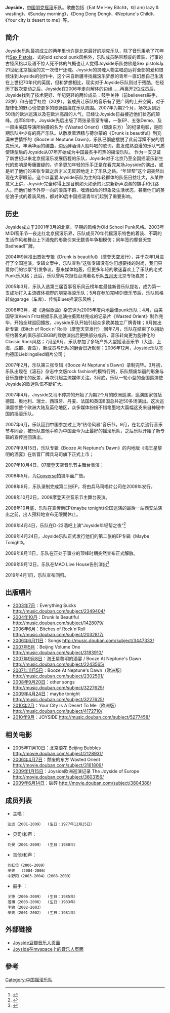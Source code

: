 '''Joyside'''，[[中国|中国]][[朋克摇滚|朋克摇滚]]乐队。歌曲包括《Eat Me Hey Bitch》，《(I am) lazy & wasting》，《Sunday morning》，《Dong Dong Dong》，《Neptune's Child》，《Your city is desert to me》等。
{{Infobox musical artist
| Name = Joyside
| Img = 
| Img_capt = 左起: 中野阳，刘虹位，刘耗，边远，关铮
| Background = group_or_band
| Origin ={{CHN}}[[北京市|北京市]]
| Genre = * [[朋克摇滚|朋克摇滚]] 
* [[车库摇滚|车库摇滚]]
| 語言 = * 英语
* 汉语
| Years_active = * 2001年–2009年
* 2019年–现在
| Label = * Joyside Crew（独立经营）
* {{link-en|兵马司|Maybe Mars}}
* [[摩登天空|摩登天空]]
| Current_members = 边远（主唱）<br />关铮（鼓）<br />刘昊（贝斯/和声）<br />刘虹位（吉他/和声）<br />
}}

== 简介==

Joyside乐队最初成立的两年里也许是北京最好的朋克乐队，除了音乐秉承了70年代[[Sex_Pistols|Sex Pistols]]、{{link-en|Dead Boys}}式的old school punk风格外，乐队成员略带颓废的着装、行事的古怪风格以及语不惊人死不休的气概也让人觉得Joyside乐队仿佛是Sex pistols与21世纪北京摇滚的又一次借尸还魂。Joyside的灵魂人物主唱边远将全部的爱和恨倾注到Joyside的创作中，这个来自新疆寻找摇滚乐梦想的青年一直幻想自己生活在上世纪70年代的英国，但和梦想相比，现实对于Joyside乐队则过于残酷，在经历了数次变动之后，Joyside在2006年走向解体的边缘……再离开2位成员后，Joyside找到了技术更好、年纪更轻的两位成员：鼓手关铮（前believers鼓手，23岁）和吉他手虹位（20岁）。新成员让乐队的音乐有了更广阔的上升空间，对于旋律化的野心也使更多的歌迷围绕在乐队周围。2007年为期2个月，场次达到近50场的欧洲巡演以及在欧洲高昂的人气，已经让Joyside日益接近他们状态的颠峰。成军8年中，Joyside先后出版了两张录音室专辑，一张EP、五张Demo，及一部由美国导演所拍摄的名为《Wasted Orient》（颓废东方）<ref name="颓废的东方">{{cite web |title=颓废的东方 |url=http://movie.douban.com/subject/3161809/ |website=douban |accessdate=2020-05-01 |archive-date=2016-03-07 |archive-url=https://web.archive.org/web/20160307174611/https://movie.douban.com/subject/3161809/ |dead-url=no }}</ref>的纪录电影，是同期乐队中少有的高产乐队。从散发着酒精与荷尔蒙的《Drunk is beautiful》到充满末世情怀的《Booze in Neptune Dawn》，乐队已彻底摆脱了此前浮躁不安的朋克乐风，丰满华丽的编曲，边远醉酒诗人般吟唱的歌词，愈发成熟浪漫的乐队气质使转型后的Joyside从07年开始成为中国最炙手可热的摇滚乐队。
作为一支见证了新世纪以来北京摇滚乐发展历程的乐队，Joyside对于北京乃至全国摇滚乐新生代的影响是毋庸置疑的。许多更加年轻的乐手正是在看完某场Joyside的演出，或是听了他们的某张专辑之后才义无反顾地走上了乐队之路。“年轻帮”这个词突然出现在大家眼前，这个以喜爱Joyside乐队为主的年轻群体的队伍日益壮大，从某种意义上讲，Joyside完全称得上是目前如火如荼的北京新新声浪潮的旗手和引路人。而他们给予外界一向的浪荡不羁、嗜酒如命的印象及生活状态，甚至他们的英伦浪子式的着装风格，都对80后中国摇滚青年们起到了重要影响。

== 历史 ==

Joyside成立于2001年3月的北京。早期的风格为Old School Punk风格。2003年MIDI音乐节一夜走红北京摇滚乐界，乐队成员70年代摇滚乐特色的着装、不羁的生活作风和舞台上下酒鬼的形象引来无数青年争相模仿；同年签约摩登天空Badhead厂牌。

2004年9月推出首张专辑《Drunk is beautiful》（摩登天空发行），并于次年1月进行了全国巡演，专辑文案中，乐队宣称“这张专辑没有你们想要找的时尚，我们只爱你们的钞票”引发争议，惹来媒体炮轰，但更多年轻的歌迷喜欢上了乐队的老式Punk乐风格；此后，乐队曾两次担任台湾著名乐队[[五月天|五月天]]北京专场嘉宾；

2005年3月，乐队入选第三届百事音乐风云榜年度最佳新晋乐队提名，成为第一支成功打入主流媒体视野的朋克摇滚乐队；5月在参加完MIDI音乐节后，乐队风格转向garage（车库）、传统Blues摇滚乐风格；

2006年3月，被《通俗歌曲》杂志评为2005年度内地最佳punk乐队；4月，由美国导演Kevin Fritz根据乐队巡演拍摄素材完成的记录片《Wasted Orient》制作完毕，开始全球巡回播放，Joyside乐队开始引起众多欧美独立厂牌青睐；6月推出新专辑《Bitch of Rock n' Roll》（摩登天空发行）;同年7月，乐队在结束了以捐助纽约著名的俱乐部CBGB的致敬演出后更换部分成员，音乐转向更为旋律化的Classic Rock风格；7月至9月，乐队参加了多场户外大型摇滚音乐节（大连、上海、成都、青岛），新成员与乐队的磨合日近默契；2006年12月，Joyside乐队签约德国Lieblingslied唱片公司；

2007年2月，乐队第三张专辑《Booze At Neptune's Dawn》录制完毕。3月初，乐队出现在《滚石》杂志中文版rock fashion的模特行列，乐队颓废华丽的形象与音乐旋律化的反差，再次引起主流媒体关注。3月底，乐队一轮小型的全国巡演使Joyside的歌迷队伍不断扩大。

2007年4月，Joyside又马不停蹄的开始了为期2个月的欧洲巡演，巡演国家包括德国、奥地利、瑞士、西班牙、丹麦、法国和英国8国总共近50多场演出。这次巡演震惊整个欧洲大陆及英伦地区，众多媒体纷纷不惜笔墨地大篇幅这支来自神秘中国的摇滚乐队。

2007年6月，乐队回到中国参加过上海“热带风暴”音乐节。9月，在北京流行音乐节与{{link-en|New York Dolls}}同台，被乐队吉他手{{link-en|西尔文|Sylvain Sylvain}}称为中国至今为止最好的摇滚乐队，之后乐队开始了新专辑的宣传巡回演出。

2007年9月15日，乐队专辑《Booze At Neptune's Dawn》的内地版《海王星黎明的酒宴》在新晋厂牌兵马司旗下正式上市；

2007年10月4日，07摩登天空音乐节主舞台表演；

2008年5月，为[[Converse|Converse]]拍摄平面广告。

2008年9月，乐队录制完成第二张EP，将由兵马司唱片公司在2009年发行。

2008年10月2日，2008摩登天空音乐节主舞台表演。

2008年10月底，乐队在宣传新EP《maybe tonight》全国巡演的最后一站西安站演出之前，出人预料地宣布无限期休止。

2009年4月4日，乐队在D-22酒吧上演“Joyside年轻帮之夜”<ref>{{cite web |url=http://www.douban.com/event/10556305/ |title=joyside年轻帮之夜 |publisher=豆瓣 |language=zh-hans |accessdate=2010-12-24 |archive-date=2016-03-07 |archive-url=https://web.archive.org/web/20160307040315/https://www.douban.com/event/10556305/ |dead-url=no }}</ref>

2009年4月24日，Joyside乐队正式发行他们的第二张的EP专辑《Maybe Tonight》。

2009年8月11日，乐队在正处于事业的顶峰时期突然宣布正式解散。

2009年9月12日，乐队在MAO Live House告别演出<ref>{{cite web |url=http://www.douban.com/event/10988511/ |title=9月12号Joyside乐队在MAO Live House告别演出 |language=zh-hans |accessdate=2010-10-01 |archive-date=2010-08-12 |archive-url=https://web.archive.org/web/20100812053908/http://www.douban.com/event/10988511/ |dead-url=no }}</ref>

2019年4月1日，乐队宣布回归。

== 出版唱片 ==

* [[2003年7月|2003年7月]]：Everything Sucks http://music.douban.com/subject/2349404/ {{Wayback|url=http://music.douban.com/subject/2349404/ |date=20160307070655 }}
* [[2004年10月|2004年10月]]：Drunk Is Beautiful http://music.douban.com/subject/1428079/ {{Wayback|url=http://music.douban.com/subject/1428079/ |date=20130515093711 }}
* [[2006年6月|2006年6月]]：Bitches of Rock'n'Roll http://music.douban.com/subject/2032817/ {{Wayback|url=http://music.douban.com/subject/2032817/ |date=20160310194611 }}
* [[2006年6月11日|2006年6月11日]]：Songs http://music.douban.com/subject/3447333/ {{Wayback|url=http://music.douban.com/subject/3447333/ |date=20160309174157 }}
* [[2007年5月|2007年5月]]：Beijing Volume One http://music.douban.com/subject/3183910/ {{Wayback|url=http://music.douban.com/subject/3183910/ |date=20201129175946 }}
* [[2007年9月8日|2007年9月8日]]：海王星黎明的酒宴 / Booze At Neptune's Dawn http://music.douban.com/subject/2243565/ {{Wayback|url=http://music.douban.com/subject/2243565/ |date=20160307005023 }}
* [[2007年11月5日|2007年11月5日]]：Booze At Neptune's Dawn（欧洲版） http://music.douban.com/subject/2302501/ {{Wayback|url=http://music.douban.com/subject/2302501/ |date=20150609170044 }}
* [[2008年9月20日|2008年9月20日]]：other songs http://music.douban.com/subject/3227625/ {{Wayback|url=http://music.douban.com/subject/3227625/ |date=20160307070553 }}
* [[2009年4月24日|2009年4月24日]]：maybe tonight http://music.douban.com/subject/3227625/ {{Wayback|url=http://music.douban.com/subject/3227625/ |date=20160307070553 }}
* [[2010年2月|2010年2月]]：Your City Is A Desert To Me（欧洲版） http://music.douban.com/subject/4172710/ {{Wayback|url=http://music.douban.com/subject/4172710/ |date=20160307070616 }}
* [[2010年9月|2010年9月]]：JOYSIDE http://music.douban.com/subject/5277458/ {{Wayback|url=http://music.douban.com/subject/5277458/ |date=20160307075244 }}

== 相关电影 ==
* [[2005年11月10日|2005年11月10日]]：北京浪花 Beijing Bubbles http://movie.douban.com/subject/2128931/ {{Wayback|url=http://movie.douban.com/subject/2128931/ |date=20201204172424 }}
* [[2006年4月7日|2006年4月7日]]：颓废的东方 Wasted Orient http://movie.douban.com/subject/3161809/ {{Wayback|url=http://movie.douban.com/subject/3161809/ |date=20160307174611 }}
* [[2009年1月15日|2009年1月15日]]：Joyside欧洲巡演记录 The Joyside of Europe http://movie.douban.com/subject/3603156/ {{Wayback|url=http://movie.douban.com/subject/3603156/ |date=20160307111907 }}
* [[2009年6月14日|2009年6月14日]]：破碎 http://movie.douban.com/subject/3804388/ {{Wayback|url=http://movie.douban.com/subject/3804388/ |date=20160308182543 }}

== 成员列表 ==
*主唱：
  边远（2001-2009）  (生日：1977年12月25日）
*贝司/和声：
  刘昊（2001-2009）  (生日：1980年）
*吉他/和声：
  刘虹位（2006-2009） 
  辛爽  （2004-2006） 
  中野阳（2003-2004）（2008-2009） 
*鼓手 ：
  关铮（2006-2009）  (生日：1985年）
  范博（2003-2006）  (生日：1983年）
  李锦（2002-2003） 
  辛爽（2001-2002）  (生日：1981年）

== 外部链接 ==
* [http://www.douban.com/artist/joyside/ Joyside豆瓣音乐人页面] {{Wayback|url=http://www.douban.com/artist/joyside/ |date=20101107104704 }}
* [http://www.myspace.com/joyside Joyside在myspace上的音乐人页面] {{Wayback|url=http://www.myspace.com/joyside |date=20181110191608 }}

== 參考 ==
{{Reflist}}

[[Category:中国摇滚乐队|Category:中国摇滚乐队]]